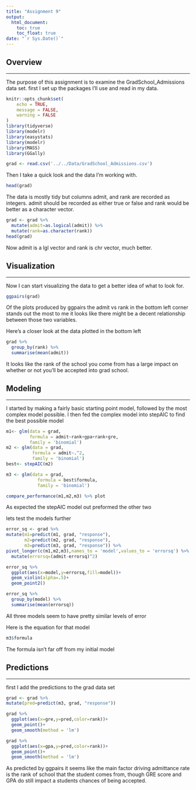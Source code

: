 ```yaml
---
title: "Assignment 9"
output: 
  html_document:
    toc: true
    toc_float: true 
date: "`r Sys.Date()`"
---
```

<style>
div.gray { background-color:#008080; border-radius: 5px; padding: 20px;}
</style>
<div class = "gray">

## Overview
___
The purpose of this assignment is to examine the GradSchool_Admissions data set.
first I set up the packages I'll use and read in my data.
```r
knitr::opts_chunk$set(
	echo = TRUE,
	message = FALSE,
	warning = FALSE
)
library(tidyverse)
library(modelr)
library(easystats)
library(modelr)
library(MASS)
library(GGally)
```

```r
grad <- read.csv('../../Data/GradSchool_Admissions.csv')
```
Then I take a quick look and the data I'm working with.

```r
head(grad)
```
The data is mostly tidy but columns admit, and rank are recorded as integers. admit should be recorded as either true or false and rank would be better as a character vector.

```r
grad <- grad %>% 
  mutate(admit=as.logical(admit)) %>% 
  mutate(rank=as.character(rank))
head(grad)
```
Now admit is a lgl vector and rank is chr vector, much better.

</div>

<style>
div.blue { background-color:#c72135; border-radius: 5px; padding: 20px;}
</style>
<div class = "blue">

## Visualization 
___
Now I can start visualizing the data to get a better idea of what to look for. 
```r
ggpairs(grad)
```
Of the plots produced by ggpairs the admit vs rank in the bottom left corner stands out the most to me it looks like there might be a decent relationship between those two variables. 

Here's a closer look at the data plotted in the bottom left

```r
grad %>% 
  group_by(rank) %>% 
  summarise(mean(admit))

```

It looks like the rank of the school you come from has a large impact on whether or not you'll be accepted into grad school.

</div>

<style>
div.green { background-color:#e16033; border-radius: 5px; padding: 20px;}
</style>
<div class = "green">

## Modeling 
___
I started by making a fairly basic starting point model, followed by the most complex model possible. I then fed the complex model into stepAIC to find the best possible model
```r
m1<- glm(data = grad,
         formula = admit~rank+gpa+rank+gre,
         family = 'binomial')
m2 <- glm(data = grad,
          formula = admit~.^2,
          family = 'binomial')
best<- stepAIC(m2)

m3 <- glm(data = grad,
            formula = best$formula,
            family = 'binomial')

compare_performance(m1,m2,m3) %>% plot
```
As expected the stepAIC model out preformed the other two 

lets test the models further 

```r

error_sq <- grad %>% 
mutate(m1=predict(m1, grad, "response"),
       m2=predict(m2, grad, "response"),
       m3=predict(m3, grad, "response")) %>% 
pivot_longer(c(m1,m2,m3),names_to = 'model',values_to = 'errorsq') %>%
  mutate(errorsq=(admit-errorsq)^2)

error_sq %>% 
  ggplot(aes(x=model,y=errorsq,fill=model))+
  geom_violin(alpha=.5)+
  geom_point2()

error_sq %>% 
  group_by(model) %>% 
  summarise(mean(errorsq))
```
All three models seem to have pretty similar levels of error


Here is the equation for that model
```r
m3$formula
```
The formula isn't far off from my initial model 

</div>

<style>
div.pink { background-color:#dba355; border-radius: 5px; padding: 20px;}
</style>
<div class = "pink">



## Predictions 
___
first I add the predictions to the grad data set
```r
grad <- grad %>% 
mutate(pred=predict(m3, grad, "response"))
```

```r
grad %>% 
  ggplot(aes(x=gre,y=pred,color=rank))+
  geom_point()+
  geom_smooth(method = 'lm')

grad %>% 
  ggplot(aes(x=gpa,y=pred,color=rank))+
  geom_point()+
  geom_smooth(method = 'lm')
```



As predicted by ggpairs it seems like the main factor driving admittance rate is the rank of school that the student comes from, though GRE score and GPA do still impact a students chances of being accepted.

</div>